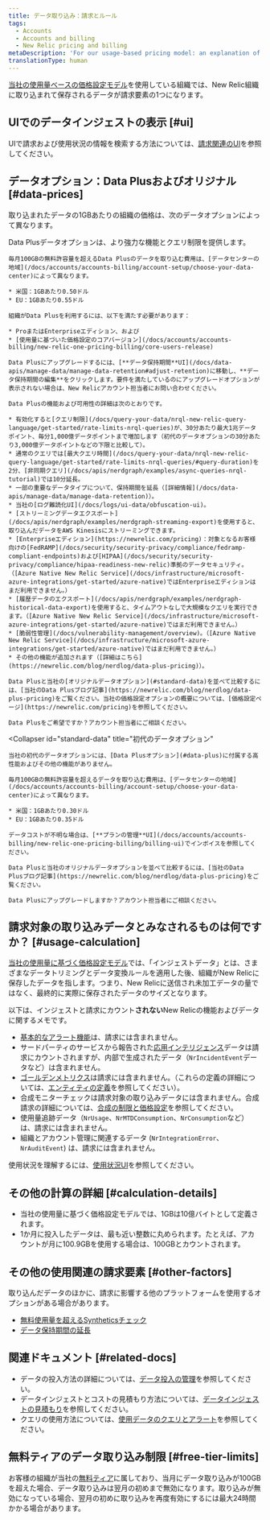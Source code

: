 ```yaml
---
title: データ取り込み：請求とルール
tags:
  - Accounts
  - Accounts and billing
  - New Relic pricing and billing
metaDescription: 'For our usage-based pricing model: an explanation of how data ingest is calculated for billing purposes.'
translationType: human
---
```


[当社の使用量ベースの価格設定モデル](/docs/accounts/accounts-billing/new-relic-one-pricing-billing/new-relic-one-pricing-billing)を使用している組織では、New Relic組織に取り込まれて保存されるデータが請求要素の1つになります。

## UIでのデータインジェストの表示 [#ui]

UIで請求および使用状況の情報を検索する方法については、[請求関連のUI](/docs/accounts/accounts-billing/general-account-settings/introduction-account-settings)を参照してください。

## データオプション：Data Plusおよびオリジナル [#data-prices]

取り込まれたデータの1GBあたりの組織の価格は、次のデータオプションによって異なります。

<CollapserGroup>
  <Collapser
    id="data-plus"
    title="Data Plus"
  >
    Data Plusデータオプションは、より強力な機能とクエリ制限を提供します。

    毎月100GBの無料許容量を超えるData Plusのデータを取り込む費用は、[データセンターの地域](/docs/accounts/accounts-billing/account-setup/choose-your-data-center)によって異なります。

    * 米国：1GBあたり0.50ドル
    * EU：1GBあたり0.55ドル

    組織がData Plusを利用するには、以下を満たす必要があります：

    * ProまたはEnterpriseエディション、および
    * [使用量に基づいた価格設定のコアバージョン](/docs/accounts/accounts-billing/new-relic-one-pricing-billing/core-users-release)

    Data Plusにアップグレードするには、[**データ保持期間**UI](/docs/data-apis/manage-data/manage-data-retention#adjust-retention)に移動し、**データ保持期間の編集**をクリックします。要件を満たしているのにアップグレードオプションが表示されない場合は、New Relicアカウント担当者にお問い合わせください。

    Data Plusの機能および可用性の詳細は次のとおりです。

    * 有効化すると[クエリ制限](/docs/query-your-data/nrql-new-relic-query-language/get-started/rate-limits-nrql-queries)が、30分あたり最大1兆データポイント、毎分1,000億データポイントまで増加します（初代のデータオプションの30分あたり3,000億データポイントなどの下限と比較して）。
    * 通常のクエリでは[最大クエリ時間](/docs/query-your-data/nrql-new-relic-query-language/get-started/rate-limits-nrql-queries/#query-duration)を2分、[非同期クエリ](/docs/apis/nerdgraph/examples/async-queries-nrql-tutorial)では10分延長。
    * 一部の重要なデータタイプについて、保持期間を延長（[詳細情報](/docs/data-apis/manage-data/manage-data-retention)）。
    * 当社の[ログ難読化UI](/docs/logs/ui-data/obfuscation-ui)。
    * [ストリーミングデータエクスポート](/docs/apis/nerdgraph/examples/nerdgraph-streaming-export)を使用すると、取り込んだデータをAWS Kinesisにストリーミングできます。
    * [Enterpriseエディション](https://newrelic.com/pricing)：対象となるお客様向けの[FedRAMP](/docs/security/security-privacy/compliance/fedramp-compliant-endpoints)および[HIPAA](/docs/security/security-privacy/compliance/hipaa-readiness-new-relic)準拠のデータセキュリティ。（[Azure Native New Relic Service](/docs/infrastructure/microsoft-azure-integrations/get-started/azure-native)ではEnterpriseエディションはまだ利用できません。）
    * [履歴データのエクスポート](/docs/apis/nerdgraph/examples/nerdgraph-historical-data-export)を使用すると、タイムアウトなしで大規模なクエリを実行できます。（[Azure Native New Relic Service](/docs/infrastructure/microsoft-azure-integrations/get-started/azure-native)ではまだ利用できません。）
    * [脆弱性管理](/docs/vulnerability-management/overview)。（[Azure Native New Relic Service](/docs/infrastructure/microsoft-azure-integrations/get-started/azure-native)ではまだ利用できません。）
    * その他の機能が追加されます（[詳細はこちら](https://newrelic.com/blog/nerdlog/data-plus-pricing)）。

    Data Plusと当社の[オリジナルデータオプション](#standard-data)を並べて比較するには、[当社のData Plusブログ記事](https://newrelic.com/blog/nerdlog/data-plus-pricing)をご覧ください。当社の価格設定オプションの概要については、[価格設定ページ](https://newrelic.com/pricing)を参照してください。

    Data Plusをご希望ですか？アカウント担当者にご相談ください。
  </Collapser>

  <Collapser
    id="standard-data"
    title="初代のデータオプション"
  >
    当社の初代のデータオプションには、[Data Plusオプション](#data-plus)に付属する高性能およびその他の機能がありません。

    毎月100GBの無料許容量を超えるデータを取り込む費用は、[データセンターの地域](/docs/accounts/accounts-billing/account-setup/choose-your-data-center)によって異なります。

    * 米国：1GBあたり0.30ドル
    * EU：1GBあたり0.35ドル

    データコストが不明な場合は、[**プランの管理**UI](/docs/accounts/accounts-billing/new-relic-one-pricing-billing/billing-ui)でインボイスを参照してください。

    Data Plusと当社のオリジナルデータオプションを並べて比較するには、[当社のData Plusブログ記事](https://newrelic.com/blog/nerdlog/data-plus-pricing)をご覧ください。

    Data Plusにアップグレードしますか？アカウント担当者にご相談ください。
  </Collapser>
</CollapserGroup>

## 請求対象の取り込みデータとみなされるものは何ですか？ [#usage-calculation]

[当社の使用量に基づく価格設定モデル](/docs/accounts/accounts-billing/new-relic-one-pricing-billing/new-relic-one-pricing-billing)では、「インジェストデータ」とは、さまざまなデータトリミングとデータ変換ルールを適用した後、組織がNew Relicに保存したデータを指します。つまり、New Relicに送信され未加工データの量ではなく、最終的に実際に保存されたデータのサイズとなります。

以下は、インジェストと請求にカウント**されない**New Relicの機能およびデータに関するメモです。

* [基本的なアラート機能](/docs/alerts-applied-intelligence/new-relic-alerts/learn-alerts/alerts-concepts-workflow)は、請求には含まれません。
* サードパーティのサービスから報告された[応用インテリジェンス](/docs/alerts-applied-intelligence/new-relic-alerts/get-started/introduction-applied-intelligence)データは請求にカウントされますが、内部で生成されたデータ（`NrIncidentEvent`データなど）は含まれません。
* [ゴールデンメトリクス](/docs/apis/nerdgraph/examples/golden-metrics-entities-nerdgraph-api-tutorial)は請求には含まれません。（これらの定義の詳細については、[エンティティの定義](https://github.com/newrelic/entity-definitions)を参照してください）。
* 合成モニターチェックは請求対象の取り込みデータには含まれません。合成請求の詳細については、[合成の制限と価格設定](/docs/synthetics/synthetic-monitoring/using-monitors/monitor-limits)を参照してください。
* 使用量追跡データ（`NrUsage`、`NrMTDConsumption`、`NrConsumption`など）は、請求には含まれません。
* 組織とアカウント管理に関連するデータ (`NrIntegrationError`、`NrAuditEvent`) は、請求には含まれません。

使用状況を理解するには、[使用状況UI](/docs/accounts/accounts-billing/new-relic-one-pricing-billing/billing-ui)を参照してください。

## その他の計算の詳細 [#calculation-details]

* 当社の使用量に基づく価格設定モデルでは、1GBは10億バイトとして定義されます。
* 1か月に投入したデータは、最も近い整数に丸められます。たとえば、アカウントが月に100.9GBを使用する場合は、100GBとカウントされます。

## その他の使用関連の請求要素 [#other-factors]

取り込んだデータのほかに、請求に影響する他のプラットフォームを使用するオプションがある場合があります。

* [無料使用量を超えるSyntheticsチェック](/docs/synthetics/synthetic-monitoring/using-monitors/monitor-limits)
* [データ保持期間の延長](/docs/data-apis/manage-data/manage-data-retention/#adjust-retention)

## 関連ドキュメント [#related-docs]

* データの投入方法の詳細については、[データ投入の管理](/docs/data-apis/manage-data/manage-data-coming-new-relic)を参照してください。
* データインジェストとコストの見積もり方法については、[データインジェストの見積もり](https://newrelic.com/blog/nerdlog/estimate-data-cost)を参照してください。
* クエリの使用方法については、[使用データのクエリとアラート](/docs/accounts/accounts-billing/new-relic-one-pricing-billing/usage-queries-alerts)を参照してください。

## 無料ティアのデータ取り込み制限 [#free-tier-limits]

お客様の組織が当社の[無料ティア](/docs/accounts/accounts-billing/new-relic-one-pricing-billing/new-relic-one-pricing-billing#free)に属しており、当月にデータ取り込みが100GBを超えた場合、データ取り込みは翌月の初めまで無効になります。取り込みが無効になっている場合、翌月の初めに取り込みを再度有効にするには最大24時間かかる場合があります。